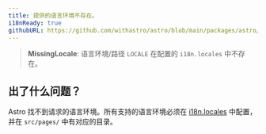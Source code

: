 ```yaml
---
title: 提供的语言环境不存在。
i18nReady: true
githubURL: https://github.com/withastro/astro/blob/main/packages/astro/src/core/errors/errors-data.ts
---
```

> **MissingLocale**: 语言环境/路径 `LOCALE` 在配置的 `i18n.locales` 中不存在。

## 出了什么问题？
Astro 找不到请求的语言环境。所有支持的语言环境必须在 [i18n.locales](/zh-cn/reference/configuration-reference/#i18nlocales) 中配置，并在 `src/pages/` 中有对应的目录。
